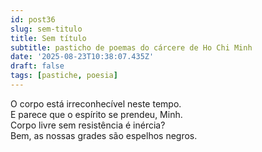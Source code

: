 ```yaml
---
id: post36
slug: sem-titulo
title: Sem título
subtitle: pasticho de poemas do cárcere de Ho Chi Minh
date: '2025-08-23T10:38:07.435Z'
draft: false
tags: [pastiche, poesia]
---
```

O corpo está irreconhecível neste tempo.  
E parece que o espírito se prendeu, Minh.  
Corpo livre sem resistência é inércia?  
Bem, as nossas grades são espelhos negros.
